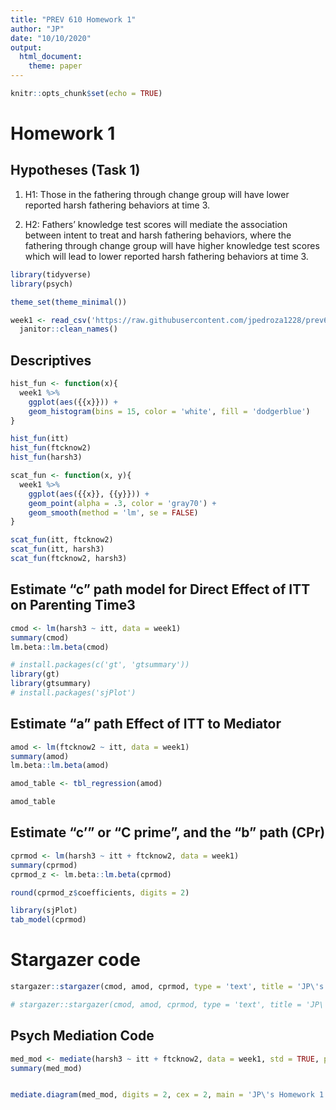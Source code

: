 ```yaml
---
title: "PREV 610 Homework 1"
author: "JP"
date: "10/10/2020"
output: 
  html_document:
    theme: paper
---
```


```r
knitr::opts_chunk$set(echo = TRUE)
```

# Homework 1

## Hypotheses (Task 1)

1. H1: Those in the fathering through change group will have lower reported harsh fathering behaviors at time 3.

2. H2: Fathers' knowledge test scores will mediate the association between intent to treat and harsh fathering behaviors, where the fathering through change group will have higher knowledge test scores which will lead to lower reported harsh fathering behaviors at time 3.

```r
library(tidyverse)
library(psych)

theme_set(theme_minimal())

week1 <- read_csv('https://raw.githubusercontent.com/jpedroza1228/prev610_mediationmoderation/main/data/ftc_week1.csv') %>% 
  janitor::clean_names()
```

## Descriptives

```r
hist_fun <- function(x){
  week1 %>% 
    ggplot(aes({{x}})) +
    geom_histogram(bins = 15, color = 'white', fill = 'dodgerblue')
}

hist_fun(itt)
hist_fun(ftcknow2)
hist_fun(harsh3)

scat_fun <- function(x, y){
  week1 %>% 
    ggplot(aes({{x}}, {{y}})) +
    geom_point(alpha = .3, color = 'gray70') +
    geom_smooth(method = 'lm', se = FALSE)
}

scat_fun(itt, ftcknow2)
scat_fun(itt, harsh3)
scat_fun(ftcknow2, harsh3)
```

## Estimate "c" path model for Direct Effect of ITT on Parenting Time3

```r
cmod <- lm(harsh3 ~ itt, data = week1)
summary(cmod)
lm.beta::lm.beta(cmod)

# install.packages(c('gt', 'gtsummary'))
library(gt)
library(gtsummary)
# install.packages('sjPlot')

```

## Estimate "a" path Effect of ITT to Mediator 

```r
amod <- lm(ftcknow2 ~ itt, data = week1)
summary(amod)
lm.beta::lm.beta(amod)

amod_table <- tbl_regression(amod)

amod_table
```

## Estimate "c'" or "C prime", and the "b" path (CPr)

```r
cprmod <- lm(harsh3 ~ itt + ftcknow2, data = week1)
summary(cprmod)
cprmod_z <- lm.beta::lm.beta(cprmod)

round(cprmod_z$coefficients, digits = 2)

library(sjPlot)
tab_model(cprmod)
```

# Stargazer code

```r
stargazer::stargazer(cmod, amod, cprmod, type = 'text', title = 'JP\'s Homework 1: Baron and Kenny Method')

# stargazer::stargazer(cmod, amod, cprmod, type = 'text', title = 'JP\'s Homework 1: Baron and Kenny Method', out = 'hw1.htm')
```

## Psych Mediation Code

```r
med_mod <- mediate(harsh3 ~ itt + ftcknow2, data = week1, std = TRUE, plot = TRUE)
summary(med_mod)


mediate.diagram(med_mod, digits = 2, cex = 2, main = 'JP\'s Homework 1 Mediation Model')
```

